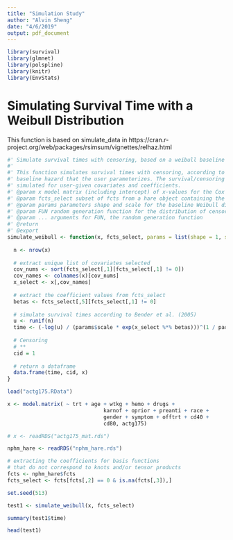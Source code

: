 ```yaml
---
title: "Simulation Study"
author: "Alvin Sheng"
date: "4/6/2019"
output: pdf_document
---
```


<!-- source load_dependencies later -->
<!-- Automatically detect and download libraries -->
<!-- download conflicted package -->
```r
library(survival)
library(glmnet)
library(polspline)
library(knitr)
library(EnvStats)
```

# Simulating Survival Time with a Weibull Distribution

This function is based on simulate_data in https://cran.r-project.org/web/packages/rsimsum/vignettes/relhaz.html

```r
#' Simulate survival times with censoring, based on a weibull baseline hazard
#'
#' This function simulates survival times with censoring, according to a weibull
#' baseline hazard that the user parameterizes. The survival/censoring times are 
#' simulated for user-given covariates and coefficients.
#' @param x model matrix (including intercept) of x-values for the Cox model of survival times
#' @param fcts_select subset of fcts from a hare object containing the coefficients of interest. 
#' @param params parameters shape and scale for the baseline Weibull distribution, by default the exponential distribution with scale = 1
#' @param FUN random generation function for the distribution of censoring times, expected to be uniform, exponential, or weibull. 
#' @param ... arguments for FUN, the random generation function
#' @return 
#' @export
simulate_weibull <- function(x, fcts_select, params = list(shape = 1, scale = 1), FUN, ...) {
  
  n <- nrow(x)
  
  # extract unique list of covariates selected 
  cov_nums <- sort(fcts_select[,1][fcts_select[,1] != 0])
  cov_names <- colnames(x)[cov_nums]
  x_select <- x[,cov_names]
  
  # extract the coefficient values from fcts_select
  betas <- fcts_select[,5][fcts_select[,1] != 0]
  
  # simulate survival times according to Bender et al. (2005)
  u <- runif(n)
  time <- (-log(u) / (params$scale * exp(x_select %*% betas)))^(1 / params$shape)
  
  # Censoring
  # **
  cid = 1
  
  # return a dataframe
  data.frame(time, cid, x)
}
```

<!-- Test rexp vs uniform transform -->

```r
load("actg175.RData")

x <- model.matrix( ~ trt + age + wtkg + hemo + drugs +
                               karnof + oprior + preanti + race +
                               gender + symptom + offtrt + cd40 +
                               cd80, actg175)

# x <- readRDS("actg175_mat.rds")

nphm_hare <- readRDS("nphm_hare.rds")

# extracting the coefficients for basis functions 
# that do not correspond to knots and/or tensor products
fcts <- nphm_hare$fcts
fcts_select <- fcts[fcts[,2] == 0 & is.na(fcts[,3]),]
```

```r
set.seed(513)

test1 <- simulate_weibull(x, fcts_select)

summary(test1$time)

head(test1)
```


